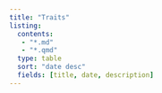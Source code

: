 ```yaml
---
title: "Traits"
listing:
  contents: 
   - "*.md"
   - "*.qmd"
  type: table
  sort: "date desc"
  fields: [title, date, description]
---
```

